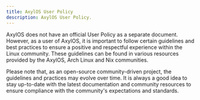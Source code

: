 ```yaml
---
title: AxylOS User Policy
description: AxylOS User Policy.
---
```


AxylOS does not have an official User Policy as a separate document. However, as a user of AxylOS, it is important to follow certain guidelines and best practices to ensure a positive and respectful experience within the Linux community. These guidelines can be found in various resources provided by the AxylOS, Arch Linux and Nix communities.

Please note that, as an open-source community-driven project, the guidelines and practices may evolve over time. It is always a good idea to stay up-to-date with the latest documentation and community resources to ensure compliance with the community's expectations and standards.

<ImageComponent />

